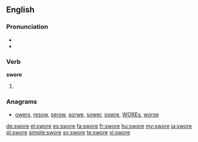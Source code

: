 ==English==

===Pronunciation===
* {{IPA|/ˈswoɻ/}}
* {{audio|En-us-swore.ogg|Audio (US)}}

===Verb===
'''swore'''

# {{simple past of|swear}}

===Anagrams===
* [[owers#English|owers]], [[resow#English|resow]], [[serow#English|serow]], [[sorwe#English|sorwe]], [[sower#English|sower]], [[sowre#English|sowre]], [[WOREs#English|WOREs]], [[worse#English|worse]]

[[de:swore]]
[[el:swore]]
[[es:swore]]
[[fa:swore]]
[[fr:swore]]
[[hu:swore]]
[[my:swore]]
[[ja:swore]]
[[pl:swore]]
[[simple:swore]]
[[sv:swore]]
[[te:swore]]
[[vi:swore]]